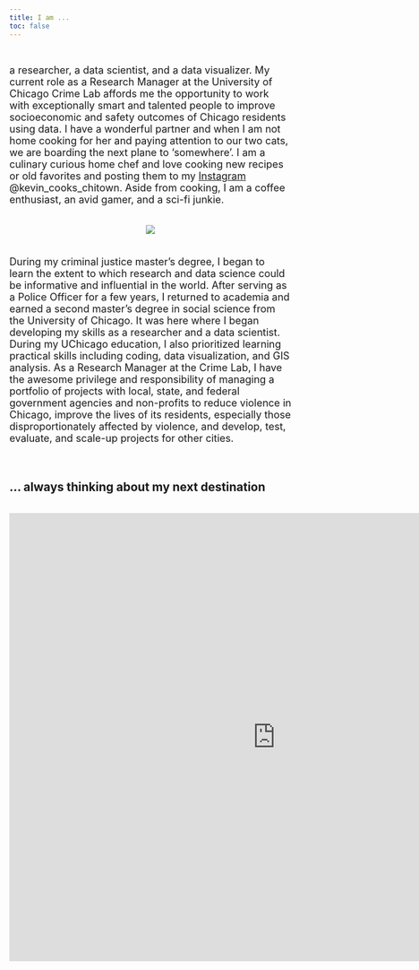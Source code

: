 ```yaml
---
title: I am ...
toc: false
---
```


<br>
<p style="text-align:left;"><font size="+1">
a researcher, a data scientist, and a data visualizer. My current role as a Research Manager at the University of Chicago Crime Lab affords me the opportunity to work with exceptionally smart and talented people to improve socioeconomic and safety outcomes of  Chicago residents using data. I have a wonderful partner and when I am not home cooking for her and paying attention to our two cats, we are boarding the next plane to 'somewhere'. I am a culinary curious home chef and love cooking new recipes or old favorites and posting them to my [Instagram](https://www.instagram.com/kevin_cooks_chitown/) @kevin_cooks_chitown. Aside from cooking, I am a coffee enthusiast, an avid gamer, and a sci-fi junkie.
</p>
<br>
<center>
![](images\about_collage.png)
</center>
<p style="text-align:left;">
<br> 
During my criminal justice master's degree, I began to learn the extent to which research and data science could be informative and influential in the world. After serving as a Police Officer for a few years, I returned to academia and earned a second master's degree in social science from the University of Chicago. It was here where I began developing my skills as a researcher and a data scientist. During my UChicago education, I also prioritized learning practical skills including coding, data visualization, and GIS analysis. As a Research Manager at the Crime Lab, I have the awesome privilege and responsibility of managing a portfolio of projects with local, state, and federal government agencies and non-profits to reduce violence in Chicago, improve the lives of its residents, especially those disproportionately affected by violence, and develop, test, evaluate, and scale-up projects for other cities.
</p></font><br>

## ... always thinking about my next destination

<br>
<center>
<iframe src="https://www.google.com/maps/d/u/0/embed?mid=1Yyh_RF2S0bZWFoSZvDOySdbm1xE" width="950" height="800" style="border:none;"></iframe>
</center>
